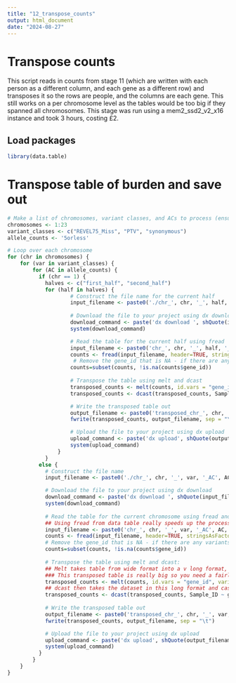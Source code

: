 ```yaml
---
title: "12_transpose_counts"
output: html_document
date: "2024-08-27"
---
```

# Transpose counts
This script reads in counts from stage 11 (which are written with each person as a different column, and each gene as a different row) and transposes it so the rows are people, and the columns are each gene. This still works on a per chromosome level as the tables would be too big if they spanned all chromosomes. This stage was run using a mem2_ssd2_v2_x16 instance and took 3 hours, costing £2.

## Load packages
```r
library(data.table)
```

# Transpose table of burden and save out
```r
# Make a list of chromosomes, variant classes, and ACs to process (ensure names match up to table names)
chromosomes <- 1:23
variant_classes <- c("REVEL75_Miss", "PTV", "synonymous")
allele_counts <- '5orless'   

# Loop over each chromosome
for (chr in chromosomes) {
    for (var in variant_classes) {
        for (AC in allele_counts) {
          if (chr == 1) {
            halves <- c("first_half", "second_half")
            for (half in halves) {
                    # Construct the file name for the current half
                    input_filename <- paste0('./chr_', chr, '_', half, '_', var, '_AC', AC, '_gene_counts.tsv')
                    
                    # Download the file to your project using dx download
                    download_command <- paste('dx download ', shQuote(input_filename))
                    system(download_command)

                    # Read the table for the current half using fread
                    input_filename <- paste0('chr_', chr, '_', half, '_', var, '_AC', AC, '_gene_counts.tsv')
                    counts <- fread(input_filename, header=TRUE, stringsAsFactors=FALSE)
                     # Remove the gene_id that is NA - if there are any variants not assigned to a gene then Hail writes them to here in the counting process. 
                    counts=subset(counts, !is.na(counts$gene_id)) 
                    
                    # Transpose the table using melt and dcast
                    transposed_counts <- melt(counts, id.vars = "gene_id", variable.name = "Sample_ID", value.name = "Burden")
                    transposed_counts <- dcast(transposed_counts, Sample_ID ~ gene_id, value.var = "Burden")

                    # Write the transposed table out
                    output_filename <- paste0('transposed_chr_', chr, '_', half, '_', var, '_AC', AC, '_gene_counts.tsv')
                    fwrite(transposed_counts, output_filename, sep = "\t")

                    # Upload the file to your project using dx upload
                    upload_command <- paste('dx upload', shQuote(output_filename))
                    system(upload_command)
                }
            }
          else {
            # Construct the file name 
            input_filename <- paste0('./chr_', chr, '_', var, '_AC', AC, '_gene_counts.tsv')

            # Download the file to your project using dx download
            download_command <- paste('dx download ', shQuote(input_filename))
            system(download_command)
            
            # Read the table for the current chromosome using fread and transpos
            ## Using fread from data table really speeds up the process of reading in 
            input_filename <- paste0('chr_', chr, '_', var, '_AC', AC, '_gene_counts.tsv')
            counts <- fread(input_filename, header=TRUE, stringsAsFactors=FALSE)
            # Remove the gene_id that is NA - if there are any variants not assigned to a gene then Hail writes them to here in the counting process. 
            counts=subset(counts, !is.na(counts$gene_id)) 
            
            # Transpose the table using melt and dcast:
            ## Melt takes table from wide format into a v long format, where each row represents a single observation (so a single gene and a single sample)
            ### This transposed table is really big so you need a fairly high mem session for this.
            transposed_counts <- melt(counts, id.vars = "gene_id", variable.name = "Sample_ID", value.name = "Burden")
            ## dcast then takes the dataset in this long format and casts it back to a wide format, but this time with sample id as rows and genes as columns
            transposed_counts <- dcast(transposed_counts, Sample_ID ~ gene_id, value.var = "Burden")
            
            # Write the transposed table out 
            output_filename <- paste0('transposed_chr_', chr, '_', var, '_AC', AC, '_gene_counts.tsv')
            fwrite(transposed_counts, output_filename, sep = "\t")

            # Upload the file to your project using dx upload
            upload_command <- paste('dx upload', shQuote(output_filename),'--destination ./Variant_counts/transposed_counts/')
            system(upload_command)
          } 
        }
    }
}
          
```
